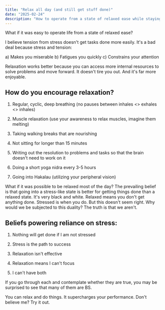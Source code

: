 ```yaml
---
title: "Relax all day (and still get stuff done)"
date: "2025-02-24"
description: "How to operate from a state of relaxed ease while staying productive"
---
```


What if it was easy to operate life from a state of relaxed ease?

I believe tension from stress doesn't get tasks done more easily. It's a bad deal because stress and tension:

a) Makes you miserable
b) Fatigues you quickly
c) Constrains your attention

Relaxation works better because you can access more internal resources to solve problems and move forward. It doesn't tire you out. And it's far more enjoyable.

## How do you encourage relaxation?

1. Regular, cyclic, deep breathing (no pauses between inhales &lt;&gt; exhales &lt;&gt; inhales)

2. Muscle relaxation (use your awareness to relax muscles, imagine them melting)

3. Taking walking breaks that are nourishing

4. Not sitting for longer than 15 minutes

5. Writing out the resolution to problems and tasks so that the brain doesn't need to work on it

6. Doing a short yoga nidra every 3-5 hours

7. Going into Hakalau (utilizing your peripheral vision)

What if it was possible to be relaxed most of the day? The prevailing belief is that going into a stress-like state is better for getting things done than a relaxed state. It's very black and white. Relaxed means you don't get anything done. Stressed is when you do. But this doesn't seem right. Why would we be subjected to this duality? The truth is that we aren't.

## Beliefs powering reliance on stress:

1. Nothing will get done if I am not stressed

2. Stress is the path to success

3. Relaxation isn't effective

4. Relaxation means I can't focus

5. I can't have both

If you go through each and contemplate whether they are true, you may be surprised to see that many of them are BS.

You can relax and do things. It supercharges your performance. Don't believe me? Try it out.
